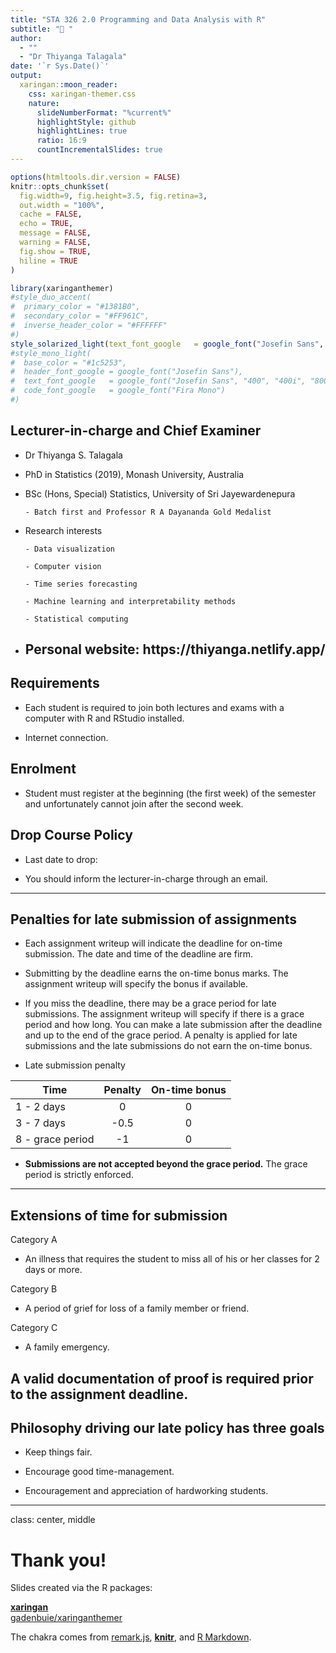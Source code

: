 ```yaml
---
title: "STA 326 2.0 Programming and Data Analysis with R"
subtitle: "🎉 "  
author: 
  - ""
  - "Dr Thiyanga Talagala"
date: '`r Sys.Date()`'
output:
  xaringan::moon_reader:
    css: xaringan-themer.css
    nature:
      slideNumberFormat: "%current%"
      highlightStyle: github
      highlightLines: true
      ratio: 16:9
      countIncrementalSlides: true
---
```


```r
options(htmltools.dir.version = FALSE)
knitr::opts_chunk$set(
  fig.width=9, fig.height=3.5, fig.retina=3,
  out.width = "100%",
  cache = FALSE,
  echo = TRUE,
  message = FALSE, 
  warning = FALSE,
  fig.show = TRUE,
  hiline = TRUE
)
```

```r
library(xaringanthemer)
#style_duo_accent(
#  primary_color = "#1381B0",
#  secondary_color = "#FF961C",
#  inverse_header_color = "#FFFFFF"
#)
style_solarized_light(text_font_google   = google_font("Josefin Sans", "400", "400i", "800i", "800"))
#style_mono_light(
#  base_color = "#1c5253",
#  header_font_google = google_font("Josefin Sans"),
#  text_font_google   = google_font("Josefin Sans", "400", "400i", "800i", "800"),
#  code_font_google   = google_font("Fira Mono")
#)
```

## Lecturer-in-charge and Chief Examiner

- Dr Thiyanga S. Talagala

- PhD in Statistics (2019), Monash University, Australia

- BSc (Hons, Special) Statistics, University of Sri Jayewardenepura
      
      - Batch first and Professor R A Dayananda Gold Medalist 
      
- Research interests

      - Data visualization
      
      - Computer vision
      
      - Time series forecasting
      
      - Machine learning and interpretability methods
      
      - Statistical computing
      
- Personal website: https://thiyanga.netlify.app/
---

## Requirements

- Each student is required to join both lectures and exams with a computer with R and RStudio installed.

- Internet connection.

## Enrolment

- Student must register at the beginning (the first week) of the semester and unfortunately cannot join after the second week.

## Drop Course Policy

- Last date to drop:

- You should inform the lecturer-in-charge through an email.



---

## Penalties for late submission of assignments

- Each assignment writeup will indicate the deadline for on-time submission. The date and time of the deadline are firm.

- Submitting by the deadline earns the on-time bonus marks. The assignment writeup will specify the bonus if available.

- If you miss the deadline, there may be a grace period for late submissions. The assignment writeup will specify if there is a grace period and how long. You can make a late submission after the deadline and up to the end of the grace period. A penalty is applied for late submissions and the late submissions do not earn the on-time bonus. 

- Late submission penalty

|  Time |  Penalty | On-time bonus  |
|---|:-:|:-:|
| 1 - 2 days  | 0  |  0 |
| 3 - 7 days | -0.5  |  0 |
| 8 - grace period  | -1  |  0 |


- **Submissions are not accepted beyond the grace period.** The grace period is strictly enforced.



---

## Extensions of time for submission

Category A

- An illness that requires the student to miss all of his or her classes for 2 days or more.

Category B

- A period of grief for loss of a family member or friend.

Category C

- A family emergency.



**A valid documentation of proof is required prior to the assignment deadline.**
---

## Philosophy driving our late policy has three goals


- Keep things fair.

- Encourage good time-management.

- Encouragement and appreciation of hardworking students.

---


class: center, middle

# Thank you!

Slides created via the R packages:

[**xaringan**](https://github.com/yihui/xaringan)<br>
[gadenbuie/xaringanthemer](https://github.com/gadenbuie/xaringanthemer)

The chakra comes from [remark.js](https://remarkjs.com), [**knitr**](http://yihui.name/knitr), and [R Markdown](https://rmarkdown.rstudio.com).
